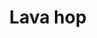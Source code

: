 ---
title: 'Lava hop'
publishedAt: '2025-04-20'
summary: 'My first 100% vibe-coded game, an experiment with an interesting result!'
genre: 'Endless jumper'
platform: 'WASM-4'
image: '/images/lava-hop.png'
externalLink: 'https://wasm4.org/play/kittygame'
---